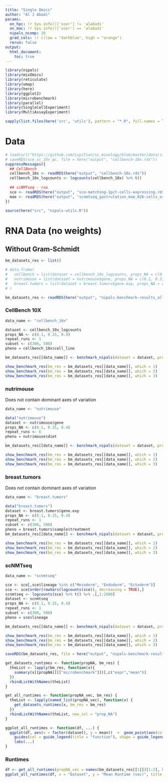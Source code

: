 ```yaml
---
title: "Single Omics"
author: "Al J Abadi"
params:
  on_hpc: !r Sys.info()['user'] != 'alabadi'
  on_mac: !r Sys.info()['user'] == 'alabadi'
  nipals_ncomp: 20
  grad_cols: !r c(low = "darkblue", high = "orange")
  rerun: false
output:
  html_document:
    toc: true
---
```


```r
library(nipals)
library(mixOmics)
library(reticulate)
library(umap)
library(here)
library(ggplot2)
library(microbenchmark)
library(parallel)
library(SingleCellExperiment)
library(MultiAssayExperiment)

sapply(list.files(here('src', 'utils'), pattern = "*.R", full.names = TRUE), source)
```

# Data

```r
# load(url("https://github.com/LuyiTian/sc_mixology/blob/master/data/sincell_with_class.RData?raw=true"))
# saveRDS(sce_sc_10x_qc, file = here("output", "cellbench-10x.rds"))
suppressMessages({
  ## CellBench
  cellbench_10x <- readRDS(here("output", "cellbench-10x.rds"))
  cellbench_10x_logcounts <- logcounts(cellbench_10x) %>% t()
  
  ## scNMTseq - rna
  sce <- readRDS(here("output", "sce-matching-1pct-cells-expressing.rds"))
  mae <- readRDS(here("output", "scnmtseq_gastrulation_mae_826-cells_orderedFeatures.rds"))
})

```

```r
source(here("src", "nipals-utils.R"))
```

# RNA Data (no weights)

## Without Gram-Schmidt

```r
bm_datasets_res <- list()
```

```r
# data.frame(
#   cellbench = list(dataset = cellbench_10x_logcounts, props_NA = c(0.1, 0.3, 0.5), repeat_runs = 1, subset = c(300, 600), pheno = cellbench_10x$cell_line),
#   nutrimouse = list(dataset = nutrimouse$gene, props_NA = c(0.1, 0.3, 0.5), repeat_runs = 1, subset = c(300, 600), pheno = nutrimouse$diet),
#   breast.tumors = list(dataset = breast.tumors$gene.exp, props_NA = c(0.1, 0.3, 0.5), repeat_runs = 1, subset = c(300, 600), pheno = breast.tumors$sample$treatment)
# )
```

```r
bm_datasets_res <- readRDS(here("output", "nipals-benchmark-results_all-datasets_no-gramschmidt.rds"))
```


### CellBench 10X

```r
data_name <- "cellbench_10x"
```

```r
dataset <- cellbench_10x_logcounts
props_NA <- c(0.1, 0.25, 0.4)
repeat_runs <- 1
subset <- c(300, 500)
pheno = cellbench_10x$cell_line

bm_datasets_res[[data_name]] <- benchmark_nipals(dataset = dataset, props = props_NA, pheno = pheno, subset = subset)
```

```r
show_benchmark_res(bm_res = bm_datasets_res[[data_name]], which = 1)
show_benchmark_res(bm_res = bm_datasets_res[[data_name]], which = 2)
show_benchmark_res(bm_res = bm_datasets_res[[data_name]], which = 3)
```

### nutrimouse

Does not contain dominant axes of variation

```r
data_name <- "nutrimouse"
```


```r
data("nutrimouse")
dataset <- nutrimouse$gene
props_NA <- c(0.1, 0.25, 0.4)
repeat_runs <- 6
pheno = nutrimouse$diet

bm_datasets_res[[data_name]] <- benchmark_nipals(dataset = dataset, props = props_NA, pheno = pheno, subset = subset)
```

```r
show_benchmark_res(bm_res = bm_datasets_res[[data_name]], which = 1)
show_benchmark_res(bm_res = bm_datasets_res[[data_name]], which = 2)
show_benchmark_res(bm_res = bm_datasets_res[[data_name]], which = 3)
```

### breast.tumors

Does not contain dominant axes of variation

```r
data_name <- "breast.tumors"
```

```r
data("breast.tumors")
dataset <- breast.tumors$gene.exp
props_NA <- c(0.1, 0.25, 0.4)
repeat_runs <- 1
subset <- c(300, 500)
pheno = breast.tumors$sample$treatment
bm_datasets_res[[data_name]] <- benchmark_nipals(dataset = dataset, props = props_NA, pheno = pheno, subset = subset)
```

```r
show_benchmark_res(bm_res = bm_datasets_res[[data_name]], which = 1)
show_benchmark_res(bm_res = bm_datasets_res[[data_name]], which = 2)
show_benchmark_res(bm_res = bm_datasets_res[[data_name]], which = 3)
```

### scNMTseq

```r
data_name <- "scnmtseq"
```

```r
sce <- sce[,sce$lineage %in% c("Mesoderm", "Endoderm", "Ectoderm")]
sce <- sce[order(rowVars(logcounts(sce)), decreasing = TRUE),]
scnmtseq <- logcounts(sce) %>% t() %>% .[,1:2000]
dataset <- scnmtseq
props_NA <- c(0.1, 0.25, 0.4)
repeat_runs <- 1
subset <- c(300, 500)
pheno = sce$lineage

bm_datasets_res[[data_name]] <- benchmark_nipals(dataset = dataset, props = props_NA, pheno = pheno, subset = subset)
```

```r
show_benchmark_res(bm_res = bm_datasets_res[[data_name]], which = 1)
show_benchmark_res(bm_res = bm_datasets_res[[data_name]], which = 2)
show_benchmark_res(bm_res = bm_datasets_res[[data_name]], which = 3)
```

```r
saveRDS(bm_datasets_res, file = here("output", "nipals-benchmark-results_all-datasets_no-gramschmidt.rds"))
```

```r
get_datasets_runtimes <- function(propNA, bm_res) {
  theList <- lapply(bm_res, function(x){
    summary(x[[propNA]][["microbenchmark"]])[,c("expr","mean")]
  })
  rbindListWithNames(theList)
}

get_all_runtimes <- function(propNA_vec, bm_res) {
  theList <- lapply(named_list(propNA_vec), function(x) {
    get_datasets_runtimes(x, bm_res = bm_res)
  })
  rbindListWithNames(theList, new_col = "prop_NA")
}

```

```r
ggplot_all_runtimes <- function(df, ...) {
  ggplot(df, aes(x = factor(dataset), y = mean))  +  geom_point(aes(col = expr, shape = prop_NA), size=3)  +  theme_bw()  + 
    guides(col = guide_legend(title = "function"), shape = guide_legend(title = "NA proportion"))  + 
    labs(...)
}
```

### Runtimes

```r
df <- get_all_runtimes(propNA_vec = names(bm_datasets_res[[1]])[1:2], bm_res = bm_datasets_res)
ggplot_all_runtimes(df, x = "Dataset", y = "Mean Runtime (sec)", title = "NIPALS")
```




